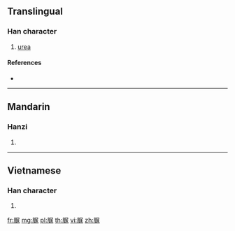 {{character info/new}}
{{also|尿}}
==Translingual==

===Han character===
{{Han char|rn=130|rad=肉|as=07|sn=11|four=|canj=BSE}}

# [[urea]]

====References====
* {{Han ref|kx=0985.111|dkj=29564|hdz=32082.040|uh=8132|ud=33074}}

----

==Mandarin==

===Hanzi===
{{cmn-hanzi|pin=[[niào]] ([[niao4]])|wg=niao<sup>4</sup>}}

# {{defn|lang=cmn|sort=肉07}}


----

==Vietnamese==

===Han character===
{{vi-hantu|[[niệu]]|rs=肉07}}

# {{defn|lang=vi|sort=肉07}}
[[fr:脲]]
[[mg:脲]]
[[pl:脲]]
[[th:脲]]
[[vi:脲]]
[[zh:脲]]